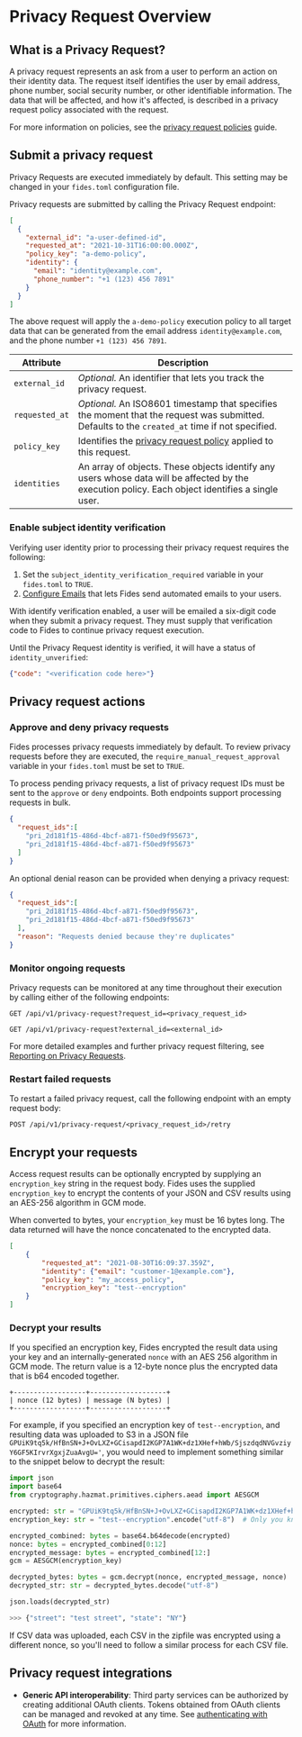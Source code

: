 
# Privacy Request Overview
## What is a Privacy Request?

A privacy request represents an ask from a user to perform an action on their identity data. The request itself identifies the user by email address, phone number, social security number, or other identifiable information. The data that will be affected, and how it's affected, is described in a privacy request policy associated with the request.

For more information on policies, see the [privacy request policies](/dev-docs/configuration/policies/request-policies) guide.

## Submit a privacy request

<Callout>Privacy Requests are executed immediately by default. This setting may be changed in your `fides.toml` configuration file.</Callout>

Privacy requests are submitted by calling the Privacy Request endpoint:

```json filename="POST /api/v1/privacy-request"
[
  {
    "external_id": "a-user-defined-id",
    "requested_at": "2021-10-31T16:00:00.000Z",
    "policy_key": "a-demo-policy",
    "identity": {
      "email": "identity@example.com",
      "phone_number": "+1 (123) 456 7891"
    }
  }
]
```

The above request will apply the `a-demo-policy` execution policy to all target data that can be generated from the email address `identity@example.com`, and the phone number `+1 (123) 456 7891`. 

| Attribute | Description |
|---|---|
| `external_id` | *Optional.* An identifier that lets you track the privacy request. |
| `requested_at` | *Optional.* An ISO8601 timestamp that specifies the moment that the request was submitted. Defaults to the `created_at` time if not specified. |
| `policy_key` | Identifies the [privacy request policy](/dev-docs/configuration/privacy-requests/graphs) applied to this request. |
| `identities` | An array of objects. These objects identify any users whose data will be affected by the execution policy. Each object identifies a single user.  |


### Enable subject identity verification 
Verifying user identity prior to processing their privacy request requires the following:

1. Set the `subject_identity_verification_required` variable in your `fides.toml` to `TRUE`. 
2. [Configure Emails](/dev-docs/configuration/privacy-requests/execution#send-email-notifications) that lets Fides send automated emails to your users.

With identify verification enabled, a user will be emailed a six-digit code when they submit a privacy request. They must supply that verification code to Fides to continue privacy request execution.  

Until the Privacy Request identity is verified, it will have a status of `identity_unverified`:

```json filename="POST /api/v1/privacy-request/<privacy_request_id>/verify"
{"code": "<verification code here>"}
```

## Privacy request actions
### Approve and deny privacy requests

 Fides processes privacy requests immediately by default. To review privacy requests before they are executed, the `require_manual_request_approval` variable in your `fides.toml` must be set to `TRUE`.

To process pending privacy requests, a list of privacy request IDs must be sent to the `approve` or `deny` endpoints. Both endpoints support processing requests in bulk.

```json filename="PATCH /api/v1/privacy-request/administrate/approve"
{
  "request_ids":[
    "pri_2d181f15-486d-4bcf-a871-f50ed9f95673",
    "pri_2d181f15-486d-4bcf-a871-f50ed9f95673"
  ]
}
```

An optional denial reason can be provided when denying a privacy request:
```json filename="PATCH /api/v1/privacy-request/administrate/deny"
{
  "request_ids":[
    "pri_2d181f15-486d-4bcf-a871-f50ed9f95673",
    "pri_2d181f15-486d-4bcf-a871-f50ed9f95673"
  ],
  "reason": "Requests denied because they're duplicates"
}
```

### Monitor ongoing requests
Privacy requests can be monitored at any time throughout their execution by calling either of the following endpoints:

```
GET /api/v1/privacy-request?request_id=<privacy_request_id>
```

```
GET /api/v1/privacy-request?external_id=<external_id>
```

For more detailed examples and further privacy request filtering, see [Reporting on Privacy Requests](/dev-docs/configuration/privacy-requests/reporting).

### Restart failed requests
To restart a failed privacy request, call the following endpoint with an empty request body:

```
POST /api/v1/privacy-request/<privacy_request_id>/retry
```

## Encrypt your requests
Access request results can be optionally encrypted by supplying an `encryption_key` string in the request body. Fides uses the supplied `encryption_key` to encrypt the contents of your JSON and CSV results using an AES-256 algorithm in GCM mode.

When converted to bytes, your `encryption_key` must be 16 bytes long. The data returned will have the nonce concatenated 
to the encrypted data.

```json filename="POST /privacy-request"
[
    {
        "requested_at": "2021-08-30T16:09:37.359Z",
        "identity": {"email": "customer-1@example.com"},
        "policy_key": "my_access_policy",
        "encryption_key": "test--encryption"
    }
]

```

### Decrypt your results

If you specified an encryption key, Fides encrypted the result data using your key and an internally-generated `nonce` with an AES 256 algorithm in GCM mode. The return value is a 12-byte nonce plus the encrypted data that is b64 encoded together.

```
+------------------+-------------------+
| nonce (12 bytes) | message (N bytes) |
+------------------+-------------------+
```

For example, if you specified an encryption key of `test--encryption`, and resulting data was uploaded to
S3 in a JSON file `GPUiK9tq5k/HfBnSN+J+OvLXZ+GCisapdI2KGP7A1WK+dz1XHef+hWb/SjszdqdNVGvziyY6GF5KIrvrXgxjZuaAvgU='`, you would
need to implement something similar to the snippet below to decrypt the result:

```python filename="Sample decryption"
import json
import base64
from cryptography.hazmat.primitives.ciphers.aead import AESGCM

encrypted: str = "GPUiK9tq5k/HfBnSN+J+OvLXZ+GCisapdI2KGP7A1WK+dz1XHef+hWb/SjszdqdNVGvziyY6GF5KIrvrXgxjZuaAvgU=" 
encryption_key: str = "test--encryption".encode("utf-8")  # Only you know this

encrypted_combined: bytes = base64.b64decode(encrypted)
nonce: bytes = encrypted_combined[0:12]
encrypted_message: bytes = encrypted_combined[12:]
gcm = AESGCM(encryption_key)

decrypted_bytes: bytes = gcm.decrypt(nonce, encrypted_message, nonce)
decrypted_str: str = decrypted_bytes.decode("utf-8")

json.loads(decrypted_str)
```

```python filename="Sample result"
>>> {"street": "test street", "state": "NY"}
```

If CSV data was uploaded, each CSV in the zipfile was encrypted using a different nonce, so you'll need to follow
a similar process for each CSV file.

## Privacy request integrations

* **Generic API interoperability**: Third party services can be authorized by creating additional OAuth clients. Tokens obtained from OAuth clients can be managed and revoked at any time. See [authenticating with OAuth](/dev-docs/configuration/oauth/overview) for more information.